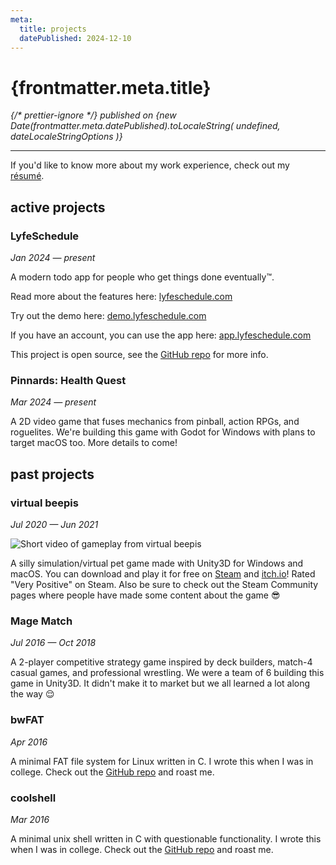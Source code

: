 ```yaml
---
meta:
  title: projects
  datePublished: 2024-12-10
---
```



# {frontmatter.meta.title}

<em className="text-center text-xs">
  {/* prettier-ignore */}
  published on {new Date(frontmatter.meta.datePublished).toLocaleString(
    undefined,
    dateLocaleStringOptions
  )}
</em>

---

If you'd like to know more about my work experience, check out my
[résumé](../WilsonBenjamin_Resume_2024-10-21_WebAppFocus.pdf).

## active projects

### LyfeSchedule

_Jan 2024 — present_

A modern todo app for people who get things done eventually™.

Read more about the features here: [lyfeschedule.com](https://lyfeschedule.com)

Try out the demo here: [demo.lyfeschedule.com](https://demo.lyfeschedule.com)

If you have an account, you can use the app here: [app.lyfeschedule.com](https://app.lyfeschedule.com)

This project is open source, see the [GitHub repo](https://github.com/benwilson34/lyfe-schedule) for more info.

### Pinnards: Health Quest

_Mar 2024 — present_

A 2D video game that fuses mechanics from pinball, action RPGs, and roguelites. We're building this game with Godot for Windows with plans to target macOS too. More details to come!

## past projects

### virtual beepis

_Jul 2020 — Jun 2021_

![Short video of gameplay from virtual beepis](https://steamuserimages-a.akamaihd.net/ugc/1702908597974792932/CBADFC198807D9DD6F704D8D1E116C7A8A7F2688/?imw=1024&&ima=fit&impolicy=Letterbox&imcolor=%23000000&letterbox=false)

A silly simulation/virtual pet game made with Unity3D for Windows and macOS. You can download and play it for free on [Steam](https://store.steampowered.com/app/1651860/virtual_beepis/) and [itch.io](https://benjawmino.itch.io/virtual-beepis)! Rated "Very Positive" on Steam. Also be sure to check out the Steam Community pages where people have made some content about the game 😎

### Mage Match

_Jul 2016 — Oct 2018_

A 2-player competitive strategy game inspired by deck builders, match-4 casual games, and professional wrestling. We were a team of 6 building this game in Unity3D. It didn't make it to market but we all learned a lot along the way 😌

### bwFAT

_Apr 2016_

A minimal FAT file system for Linux written in C. I wrote this when I was in college. Check out the [GitHub repo](https://github.com/benwilson34/bwFAT) and roast me.

### coolshell

_Mar 2016_

A minimal unix shell written in C with questionable functionality. I wrote this when I was in college. Check out the [GitHub repo](https://github.com/benwilson34/coolshell) and roast me.

